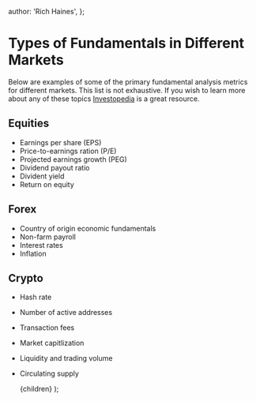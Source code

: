 
  author: 'Rich Haines',
};

# Types of Fundamentals in Different Markets

Below are examples of some of the primary fundamental analysis metrics for different markets. This list is not exhaustive.
If you wish to learn more about any of these topics [Investopedia](https://www.investopedia.com) is a great resource.

## Equities

- Earnings per share (EPS)
- Price-to-earnings ration (P/E)
- Projected earnings growth (PEG)
- Dividend payout ratio
- Divident yield
- Return on equity

## Forex

- Country of origin economic fundamentals
- Non-farm payroll
- Interest rates
- Inflation

## Crypto

- Hash rate
- Number of active addresses
- Transaction fees
- Market capitlization
- Liquidity and trading volume
- Circulating supply

  <LayoutLesson meta={meta}>{children}</LayoutLesson>
);
